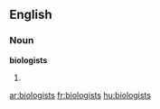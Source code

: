 ==English==

===Noun===
'''biologists'''

# {{plural of|[[biologist]]}}

[[ar:biologists]]
[[fr:biologists]]
[[hu:biologists]]